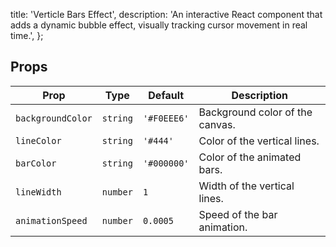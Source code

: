   title: 'Verticle Bars Effect',
  description:
    'An interactive React component that adds a dynamic bubble effect, visually tracking cursor movement in real time.',
};

<ComponentCodePreview name='verticle-bars' type="separate" />

## Props

| Prop             | Type       | Default      | Description                                                                 |
| ---------------- | ---------- | ------------ | --------------------------------------------------------------------------- |
| `backgroundColor`| `string`   | `'#F0EEE6'`  | Background color of the canvas.                                             |
| `lineColor`      | `string`   | `'#444'`     | Color of the vertical lines.                                                |
| `barColor`       | `string`   | `'#000000'`  | Color of the animated bars.                                                 |
| `lineWidth`      | `number`   | `1`          | Width of the vertical lines.                                                |
| `animationSpeed` | `number`   | `0.0005`     | Speed of the bar animation.

